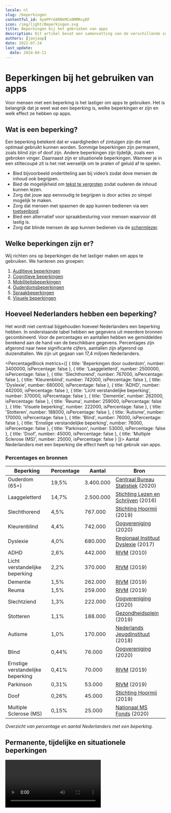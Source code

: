```yaml
---
locale: nl
slug: /beperkingen
contentful_id: 4ymPPrG8RNkMCo0MMRvyDF
icon: /img/light/Beperkingen.svg
title: Beperkingen bij het gebruiken van apps
description: Dit artikel bevat een samenvatting van de verschillende soorten beperkingen. Hier vind je ook het aantal Nederlanders met een beperking.
authors: [janjaap]
date: 2022-07-24
last_update:
  date: 2024-04-11
---
```


# Beperkingen bij het gebruiken van apps

Voor mensen met een beperking is het lastiger om apps te gebruiken. Het is belangrijk dat je weet wat een beperking is, welke beperkingen er zijn en welk effect ze hebben op apps.

## Wat is een beperking?

Een beperking betekent dat er vaardigheden of zintuigen zijn die niet optimaal gebruikt kunnen worden. Sommige beperkingen zijn permanent, zoals blind zijn of doof zijn. Andere beperkingen zijn tijdelijk, zoals een gebroken vinger. Daarnaast zijn er situationele beperkingen. Wanneer je in een stiltecoupé zit is het niet wenselijk om te praten of geluid af te spelen.

- Bied bijvoorbeeld ondertiteling aan bij video’s zodat dove mensen de inhoud ook begrijpen.
- Bied de mogelijkheid om [tekst te vergroten](/nl/stats/lettergrootte) zodat ouderen de inhoud kunnen lezen.
- Zorg dat jouw app eenvoudig te begrijpen is door acties zo simpel mogelijk te maken.
- Zorg dat mensen met spasmen de app kunnen bedienen via een [toetsenbord](/nl/stats/toetsenbordbediening).
- Bied een alternatief voor spraakbesturing voor mensen waarvoor dit lastig is.
- Zorg dat blinde mensen de app kunnen bedienen via de [schermlezer](/nl/stats/schermlezer).

## Welke beperkingen zijn er?

Wij richten ons op beperkingen die het lastiger maken om apps te gebruiken. We hanteren zes groepen:

1. [Auditieve beperkingen](/nl/artikelen/beperkingen/auditief)
2. [Cognitieve beperkingen](/nl/artikelen/beperkingen/cognitief)
3. [Mobiliteitsbeperkingen](/nl/artikelen/beperkingen/mobiliteit)
4. [Ouderdomsbeperkingen](/nl/artikelen/beperkingen/ouderdom)
5. [Spraakbeperkingen](/nl/artikelen/beperkingen/spraak)
6. [Visuele beperkingen](/nl/artikelen/beperkingen/visueel)

## Hoeveel Nederlanders hebben een beperking?

Het wordt niet centraal bijgehouden hoeveel Nederlanders een beperking hebben. In onderstaande tabel hebben we gegevens uit meerdere bronnen gecombineerd. Voor de percentages en aantallen hebben we gemiddeldes berekend aan de hand van de beschikbare gegevens. Percentages zijn afgerond naar twee significante cijfers, aantallen zijn afgerond op duizendtallen. We zijn uit gegaan van 17,4 miljoen Nederlanders.

<PercentageBlock
  metrics={[
    { title: 'Beperkingen door ouderdom', number: 3400000, isPercentage: false },
    { title: 'Laaggeletterd', number: 2500000, isPercentage: false },
    { title: 'Slechthorend', number: 767000, isPercentage: false },
    { title: 'Kleurenblind', number: 742000, isPercentage: false },
    { title: 'Dyslexie', number: 680000, isPercentage: false },
    { title: 'ADHD', number: 442000, isPercentage: false },
    { title: 'Licht verstandelijke beperking', number: 370000, isPercentage: false },
    { title: 'Dementie', number: 262000, isPercentage: false },
    { title: 'Reuma', number: 259000, isPercentage: false },
    { title: 'Visuele beperking', number: 222000, isPercentage: false },
    { title: 'Stotteren', number: 188000, isPercentage: false },
    { title: 'Autisme', number: 170000, isPercentage: false },
    { title: 'Blind', number: 76000, isPercentage: false },
    { title: 'Ernstige verstandelijke beperking', number: 76000, isPercentage: false },
    { title: 'Parkinson', number: 53000, isPercentage: false },
    { title: 'Doof', number: 45000, isPercentage: false },
    { title: 'Multiple Sclerose (MS)', number: 25000, isPercentage: false }
  ]}>
  Aantal Nederlanders met een beperking die effect heeft op het gebruik van apps.
</PercentageBlock>

### Percentages en bronnen

| Beperking | Percentage | Aantal | Bron |
| --- | --- | --- | --- |
| Ouderdom (65+) | 19,5% | 3.400.000 | [Centraal Bureau Statistiek](https://www.cbs.nl/nl-nl/visualisaties/dashboard-bevolking/leeftijd/ouderen) (2020) |
| Laaggeletterd | 14,7% | 2.500.000 | [Stichting Lezen en Schrijven](https://www.lezenenschrijven.nl/informatie-over-laaggeletterdheid-nederland) (2016) |
| Slechthorend | 4,5% | 767.000 | [Stichting Hoormij](https://www.volksgezondheidenzorg.info/onderwerp/gehoorstoornissen/cijfers-context/huidige-situatie#node-prevalentie-slechthorendheid-huisartsenpraktijk) (2019) |
| Kleurenblind | 4,4% | 742.000 | [Oogvereniging](https://www.oogvereniging.nl/oogaandoeningen/oogaandoeningen-overzicht/kleurenblindheid/) (2020) |
| Dyslexie | 4,0% | 680.000 | [Regionaal Instituut Dyslexie](https://www.rid.nl/blog/cijfersdyslexie/) (2017) |
| ADHD | 2,6% | 442.000 | [RIVM](https://www.volksgezondheidenzorg.info/onderwerp/adhd/cijfers-context/huidige-situatie#node-prevalentie-van-adhd-bevolkingsonderzoek) (2010) |
| Licht verstandelijke beperking | 2,2% | 370.000 | [RIVM](https://www.scp.nl/publicaties/publicaties/2019/10/01/het-aantal-mensen-met-een-licht-verstandelijke-beperking-een-schatting) (2019) |
| Dementie | 1,5% | 262.000 | [RIVM](https://www.volksgezondheidenzorg.info/onderwerp/dementie/cijfers-context/huidige-situatie#node-aantal-personen-met-dementie-de-bevolking) (2019) |
| Reuma | 1,5% | 259.000 | [RIVM](https://www.volksgezondheidenzorg.info/onderwerp/reumato%C3%AFde-artritis-ra/cijfers-context/huidige-situatie#node-prevalentie-reumato%C3%AFde-artritis-huisartsenpraktijk) (2019) |
| Slechtziend | 1,3% | 222.000 | [Oogvereniging](https://www.oogvereniging.nl/oogaandoeningen/oogaandoeningen-overzicht/blind-doofblind-of-slechtziend/) (2020) |
| Stotteren | 1,1% | 188.000 | [Gezondheidsplein](https://www.gezondheidsplein.nl/aandoeningen/stotteren/item33459) (2019) |
| Autisme | 1,0% | 170.000 | [Nederlands Jeugdinstituut](https://www.nji.nl/nl/Databank/Cijfers-over-Jeugd-en-Opvoeding/Cijfers-per-onderwerp/Autisme) (2018) |
| Blind | 0,44% | 76.000 | [Oogvereniging](https://www.oogvereniging.nl/oogaandoeningen/oogaandoeningen-overzicht/blind-doofblind-of-slechtziend/) (2020) |
| Ernstige verstandelijke beperking | 0,41% | 70.000 | [RIVM](https://www.scp.nl/publicaties/publicaties/2019/10/01/het-aantal-mensen-met-een-licht-verstandelijke-beperking-een-schatting) (2019) |
| Parkinson | 0,31% | 53.000 | [RIVM](https://www.volksgezondheidenzorg.info/onderwerp/ziekte-van-parkinson/cijfers-context/huidige-situatie#node-prevalentie-ziekte-van-parkinson-huisartsenpraktijk) (2019) |
| Doof | 0,26% | 45.000 | [Stichting Hoormij](https://www.volksgezondheidenzorg.info/onderwerp/gehoorstoornissen/cijfers-context/huidige-situatie#node-prevalentie-slechthorendheid-huisartsenpraktijk) (2019) |
| Multiple Sclerose (MS) | 0,15% | 25.000 | [Nationaal MS Fonds](https://nationaalmsfonds.nl/onderzoek-wijst-uit-25-000-mensen-met-ms-in-nederland/) (2020) |

*Overzicht van percentage en aantal Nederlanders met een beperking.*

## Permanente, tijdelijke en situationele beperkingen

<Video youTubeId="QcJhQnRyysM" title="Permanent, temporary, and situational disabilities - Accessibility on Google Play"/>
